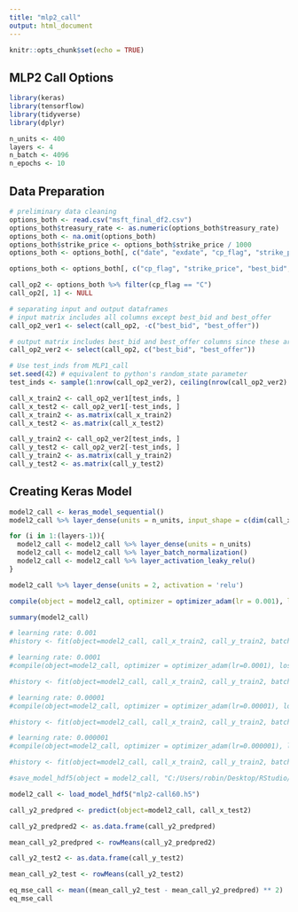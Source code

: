 ---
title: "mlp2_call"
output: html_document
---

```{r setup, include=FALSE}
knitr::opts_chunk$set(echo = TRUE)
```

## MLP2 Call Options

```{r, echo=TRUE, message=FALSE, warning=FALSE}
library(keras)
library(tensorflow)
library(tidyverse)
library(dplyr)
```

```{r, echo=TRUE, message=FALSE, warning=FALSE}
n_units <- 400
layers <- 4
n_batch <- 4096
n_epochs <- 10
```

## Data Preparation

```{r, echo=TRUE, message=FALSE, warning=FALSE}
# preliminary data cleaning
options_both <- read.csv("msft_final_df2.csv")
options_both$treasury_rate <- as.numeric(options_both$treasury_rate)
options_both <- na.omit(options_both)
options_both$strike_price <- options_both$strike_price / 1000
options_both <- options_both[, c("date", "exdate", "cp_flag", "strike_price", "best_bid", "best_offer", "volume", "open_interest", "impl_volatility", "date_ndiff", "treasury_rate", "closing_price", "sigma_20")]

options_both <- options_both[, c("cp_flag", "strike_price", "best_bid", "best_offer", "date_ndiff", "treasury_rate", "closing_price", "sigma_20")]

call_op2 <- options_both %>% filter(cp_flag == "C")
call_op2[, 1] <- NULL

# separating input and output dataframes
# input matrix includes all columns except best_bid and best_offer
call_op2_ver1 <- select(call_op2, -c("best_bid", "best_offer"))

# output matrix includes best_bid and best_offer columns since these are the values we are trying to predict
call_op2_ver2 <- select(call_op2, c("best_bid", "best_offer"))

# Use test_inds from MLP1_call
set.seed(42) # equivalent to python's random_state parameter
test_inds <- sample(1:nrow(call_op2_ver2), ceiling(nrow(call_op2_ver2) * 0.99))

call_x_train2 <- call_op2_ver1[test_inds, ]
call_x_test2 <- call_op2_ver1[-test_inds, ]
call_x_train2 <- as.matrix(call_x_train2)
call_x_test2 <- as.matrix(call_x_test2)

call_y_train2 <- call_op2_ver2[test_inds, ]
call_y_test2 <- call_op2_ver2[-test_inds, ]
call_y_train2 <- as.matrix(call_y_train2)
call_y_test2 <- as.matrix(call_y_test2)
```

## Creating Keras Model

```{r, echo=TRUE, message=FALSE, warning=FALSE}
model2_call <- keras_model_sequential()
model2_call %>% layer_dense(units = n_units, input_shape = c(dim(call_x_train2)[2])) %>% layer_activation_leaky_relu()

for (i in 1:(layers-1)){
  model2_call <- model2_call %>% layer_dense(units = n_units)
  model2_call <- model2_call %>% layer_batch_normalization()
  model2_call <- model2_call %>% layer_activation_leaky_relu()
}

model2_call %>% layer_dense(units = 2, activation = 'relu')

compile(object = model2_call, optimizer = optimizer_adam(lr = 0.001), loss = 'mse')

summary(model2_call)
```

```{r, echo=TRUE, message=FALSE, warning=FALSE}
# learning rate: 0.001
#history <- fit(object=model2_call, call_x_train2, call_y_train2, batch_size = n_batch, epochs=30, validation_split = 0.01, callbacks = c(callback_tensorboard()), verbose=1)

# learning rate: 0.0001
#compile(object=model2_call, optimizer = optimizer_adam(lr=0.0001), loss='mse')

#history <- fit(object=model2_call, call_x_train2, call_y_train2, batch_size = n_batch, epochs=n_epochs, validation_split = 0.01, callbacks = c(callback_tensorboard()), verbose=1)

# learning rate: 0.00001
#compile(object=model2_call, optimizer = optimizer_adam(lr=0.00001), loss='mse')

#history <- fit(object=model2_call, call_x_train2, call_y_train2, batch_size = n_batch, epochs=n_epochs, validation_split = 0.01, callbacks = c(callback_tensorboard()), verbose=1)

# learning rate: 0.000001
#compile(object=model2_call, optimizer = optimizer_adam(lr=0.000001), loss='mse')

#history <- fit(object=model2_call, call_x_train2, call_y_train2, batch_size = n_batch, epochs=n_epochs, validation_split = 0.01, callbacks = c(callback_tensorboard()), verbose=1)

#save_model_hdf5(object = model2_call, "C:/Users/robin/Desktop/RStudio/mlp2-call60.h5")

model2_call <- load_model_hdf5("mlp2-call60.h5")

call_y2_predpred <- predict(object=model2_call, call_x_test2)

call_y2_predpred2 <- as.data.frame(call_y2_predpred)

mean_call_y2_predpred <- rowMeans(call_y2_predpred2)

call_y2_test2 <- as.data.frame(call_y_test2)

mean_call_y2_test <- rowMeans(call_y2_test2)

eq_mse_call <- mean((mean_call_y2_test - mean_call_y2_predpred) ** 2)
eq_mse_call
```
